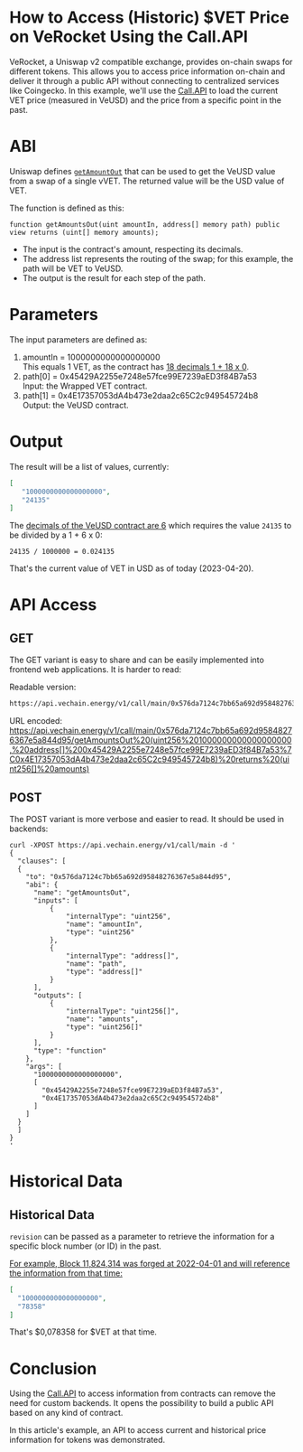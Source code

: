 # How to Access (Historic) $VET Price on VeRocket Using the Call.API

VeRocket, a Uniswap v2 compatible exchange, provides on-chain swaps for different tokens. This allows you to access price information on-chain and deliver it through a public API without connecting to centralized services like Coingecko. In this example, we'll use the [Call.API](https://learn.vechain.energy/vechain.energy/read-data-from-smart-contracts) to load the current VET price (measured in VeUSD) and the price from a specific point in the past.


# ABI

Uniswap defines [`getAmountOut`](https://docs.uniswap.org/contracts/v2/reference/smart-contracts/router-02#getamountout) that can be used to get the VeUSD value from a swap of a single vVET. The returned value will be the USD value of VET.

The function is defined as this:

```sol
function getAmountsOut(uint amountIn, address[] memory path) public view returns (uint[] memory amounts);
```

- The input is the contract's amount, respecting its decimals.
- The address list represents the routing of the swap; for this example, the path will be VET to VeUSD.
- The output is the result for each step of the path.

# Parameters

The input parameters are defined as:

1. amountIn = 1000000000000000000\
    This equals 1 VET, as the contract has [18 decimals 1 + 18 x 0](https://api.vechain.energy/v1/call/main/0x45429A2255e7248e57fce99E7239aED3f84B7a53/decimals()%20%20returns%20(uint256%20decimals)).
2. path[0] = 0x45429A2255e7248e57fce99E7239aED3f84B7a53\
    Input: the Wrapped VET contract.
3. path[1] = 0x4E17357053dA4b473e2daa2c65C2c949545724b8\
    Output: the VeUSD contract.


# Output

The result will be a list of values, currently:

```json
[
   "1000000000000000000",
   "24135"
]
```


The	[decimals of the VeUSD contract are 6](https://api.vechain.energy/v1/call/main/0x4E17357053dA4b473e2daa2c65C2c949545724b8/decimals()%20%20returns%20(uint256%20decimals)) which requires the value `24135` to be divided by a 1 + 6 x 0:

```
24135 / 1000000 = 0.024135
```

That's the current value of VET in USD as of today (2023-04-20).

# API Access

## GET

The GET variant is easy to share and can be easily implemented into frontend web applications. It is harder to read:

Readable version:

```md
https://api.vechain.energy/v1/call/main/0x576da7124c7bb65a692d95848276367e5a844d95/getAmountsOut (uint256 1000000000000000000, address[] 0x45429A2255e7248e57fce99E7239aED3f84B7a53|0x4E17357053dA4b473e2daa2c65C2c949545724b8) returns (uint256[] amounts)
```

URL encoded:  
https://api.vechain.energy/v1/call/main/0x576da7124c7bb65a692d95848276367e5a844d95/getAmountsOut%20(uint256%201000000000000000000,%20address[]%200x45429A2255e7248e57fce99E7239aED3f84B7a53%7C0x4E17357053dA4b473e2daa2c65C2c949545724b8)%20returns%20(uint256[]%20amounts)

## POST

The POST variant is more verbose and easier to read. It should be used in backends:

```shell
curl -XPOST https://api.vechain.energy/v1/call/main -d '
{
  "clauses": [ 
  {
    "to": "0x576da7124c7bb65a692d95848276367e5a844d95",
    "abi": {
      "name": "getAmountsOut",
      "inputs": [
          {
              "internalType": "uint256",
              "name": "amountIn",
              "type": "uint256"
          },
          {
              "internalType": "address[]",
              "name": "path",
              "type": "address[]"
          }
      ],
      "outputs": [
          {
              "internalType": "uint256[]",
              "name": "amounts",
              "type": "uint256[]"
          }
      ],
      "type": "function"
    },
    "args": [
      "1000000000000000000",
      [
        "0x45429A2255e7248e57fce99E7239aED3f84B7a53",
        "0x4E17357053dA4b473e2daa2c65C2c949545724b8"
      ]
    ]
  }
  ]
}
'
```

# Historical Data

## Historical Data

`revision` can be passed as a parameter to retrieve the information for a specific block number (or ID) in the past.

[For example, Block 11,824,314 was forged at 2022-04-01 and will reference the information from that time:](https://api.vechain.energy/v1/call/main/0x576da7124c7bb65a692d95848276367e5a844d95/getAmountsOut%20(uint256%201000000000000000000,%20address[]%200x45429A2255e7248e57fce99E7239aED3f84B7a53%7C0x4E17357053dA4b473e2daa2c65C2c949545724b8)%20returns%20(uint256[]%20amounts)?revision=11824314)

```json
[
  "1000000000000000000",
  "78358"
]
```

That's $0,078358 for $VET at that time.

# Conclusion

Using the [Call.API](https://app.vechain.energy/docs/api/call) to access information from contracts can remove the need for custom backends. It opens the possibility to build a public API based on any kind of contract.

In this article's example, an API to access current and historical price information for tokens was demonstrated.
